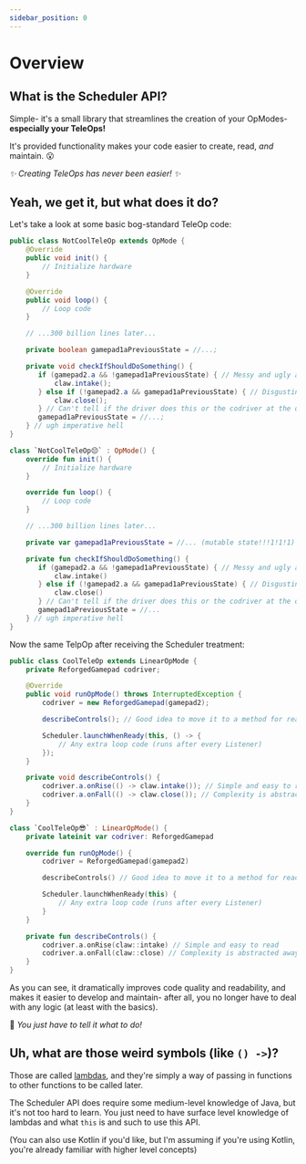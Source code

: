 ```yaml
---
sidebar_position: 0
---
```



# Overview

## What is the Scheduler API?

Simple- it's a small library that streamlines the creation of your OpModes- **especially your TeleOps!**

It's provided functionality makes your code easier to create, read, *and* maintain. 😮

*✨ Creating TeleOps has never been easier! ✨*

## Yeah, we get it, but what does it do?

Let's take a look at some basic bog-standard TeleOp code:

<Tabs groupId="programming-language">
<TabItem value="java" label="Java">

```java
public class NotCoolTeleOp extends OpMode {
    @Override
    public void init() {
        // Initialize hardware
    }

    @Override
    public void loop() {
        // Loop code
    }

    // ...300 billion lines later...

    private boolean gamepad1aPreviousState = //...;

    private void checkIfShouldDoSomething() {
       if (gamepad2.a && !gamepad1aPreviousState) { // Messy and ugly and ew 🤮
           claw.intake();
       } else if (!gamepad2.a && gamepad1aPreviousState) { // Disgusting unreadable signal edge detectors
           claw.close();
       } // Can't tell if the driver does this or the codriver at the quick glance
       gamepad1aPreviousState = //...;
    } // ugh imperative hell
}
```

</TabItem>
<TabItem value="kt" label="Kotlin">

```kotlin
class `NotCoolTeleOp😔` : OpMode() {
    override fun init() {
        // Initialize hardware
    }

    override fun loop() {
        // Loop code
    }

    // ...300 billion lines later...

    private var gamepad1aPreviousState = //... (mutable state!!!1!1!1)

    private fun checkIfShouldDoSomething() {
       if (gamepad2.a && !gamepad1aPreviousState) { // Messy and ugly and ew 🤮
           claw.intake()
       } else if (!gamepad2.a && gamepad1aPreviousState) { // Disgusting unreadable signal edge detectors
           claw.close()
       } // Can't tell if the driver does this or the codriver at the quick glance
       gamepad1aPreviousState = //...
    } // ugh imperative hell
}
```

</TabItem>
</Tabs>

Now the same TelpOp after receiving the Scheduler treatment:

<Tabs groupId="programming-language">
<TabItem value="java" label="Java">

```java
public class CoolTeleOp extends LinearOpMode {
    private ReforgedGamepad codriver;

    @Override
    public void runOpMode() throws InterruptedException {
        codriver = new ReforgedGamepad(gamepad2);

        describeControls(); // Good idea to move it to a method for readability

        Scheduler.launchWhenReady(this, () -> {
            // Any extra loop code (runs after every Listener)
        });
    }

    private void describeControls() {
        codriver.a.onRise(() -> claw.intake()); // Simple and easy to read
        codriver.a.onFall(() -> claw.close()); // Complexity is abstracted away
    }
}
```

</TabItem>
<TabItem value="kt" label="Kotlin">

```kotlin
class `CoolTeleOp😎` : LinearOpMode() {
    private lateinit var codriver: ReforgedGamepad

    override fun runOpMode() {
        codriver = ReforgedGamepad(gamepad2)

        describeControls() // Good idea to move it to a method for readability

        Scheduler.launchWhenReady(this) {
            // Any extra loop code (runs after every Listener)
        }
    }

    private fun describeControls() {
        codriver.a.onRise(claw::intake) // Simple and easy to read
        codriver.a.onFall(claw::close) // Complexity is abstracted away
    }
}
```

</TabItem>
</Tabs>

As you can see, it dramatically improves code quality and readability, and makes it easier to develop and maintain-
after all, you no longer have to deal with any logic (at least with the basics).

🚀 *You just have to tell it what to do!*

## Uh, what are those weird symbols (like `() ->`)?

Those are called [lambdas](https://en.wikipedia.org/wiki/Anonymous_function#Java), and they're simply a way of
passing in functions to other functions to be called later.

The Scheduler API does require some medium-level knowledge of Java, but it's not too hard to learn. You just need to
have surface level knowledge of lambdas and what `this` is and such to use this API.

(You can also use Kotlin if you'd like, but I'm assuming if you're using Kotlin, you're already familiar with
higher level concepts)
